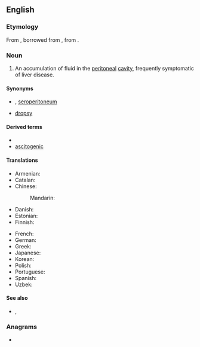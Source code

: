 ==English==

===Etymology===
From {{bor|en|la|ascītēs}}, borrowed from {{bor|en|grc|ἀσκίτης}}, from {{m|grc|ἀσκός||wineskin}}.

===Noun===
{{en-noun|ascites}}
{{wikipedia}}

# {{lb|en|medicine}} An accumulation of fluid in the [[peritoneal]] [[cavity]], frequently symptomatic of liver disease.

====Synonyms====
* {{l|en|hydroperitoneum}}, [[seroperitoneum]]
* {{l|en|abdominal}} [[dropsy]]

====Derived terms====
* {{l|en|ascitic}}
* [[ascitogenic]]

====Translations====
{{trans-top|symptom}}
* Armenian: {{t+|hy|ասցիտ|tr=asc’it}}
* Catalan: {{t+|ca|ascites|f}}
* Chinese:
*: Mandarin: {{t+|cmn|腹水|tr=fùshuǐ}}
* Danish: {{t-needed|da}}
* Estonian: {{t|et|astsiit}}
* Finnish: {{t|fi|vesivatsa}}
{{trans-mid}}
* French: {{t+|fr|ascite|f}}
* German: {{t|de|Aszites}}
* Greek: {{t|el|ασκίτης|m|sc=Grek}}
* Japanese: {{t|ja|腹水|tr=fukusui}}
* Korean: {{t-needed|ko}}
* Polish: {{t|pl|wodobrzusze|n}}
* Portuguese: {{t+|pt|ascite|f}}
* Spanish: {{t|es|ascitis}}
* Uzbek: {{t|uz|assit}}
{{trans-bottom}}

====See also====
* {{l|en|ascetes}}, {{l|en|ascetic}}

===Anagrams===
* {{anagrams|en|a=aceisst|Stacies|ectasis}}